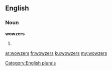 ==English==

===Noun===
'''wowzers'''

# {{plural of|[[wowzer]]}}

[[Category:English plurals]]

[[ar:wowzers]]
[[fr:wowzers]]
[[ku:wowzers]]
[[my:wowzers]]